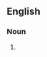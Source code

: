 {{also|Triumvirates}}

==English==

===Noun===
{{head|en|noun form}}

# {{plural of|en|triumvirate}}